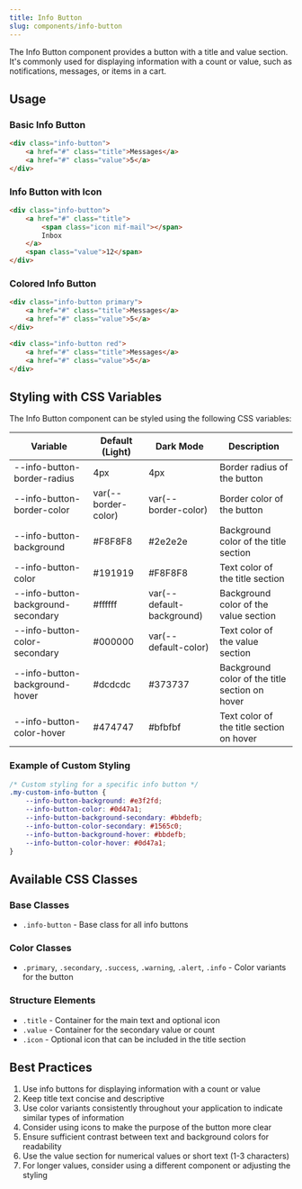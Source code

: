 ```yaml
---
title: Info Button
slug: components/info-button
---
```


The Info Button component provides a button with a title and value section. It's commonly used for displaying information with a count or value, such as notifications, messages, or items in a cart.

## Usage

### Basic Info Button

```html
<div class="info-button">
    <a href="#" class="title">Messages</a>
    <a href="#" class="value">5</a>
</div>
```

### Info Button with Icon

```html
<div class="info-button">
    <a href="#" class="title">
        <span class="icon mif-mail"></span>
        Inbox
    </a>
    <span class="value">12</span>
</div>
```

### Colored Info Button

```html
<div class="info-button primary">
    <a href="#" class="title">Messages</a>
    <a href="#" class="value">5</a>
</div>

<div class="info-button red">
    <a href="#" class="title">Messages</a>
    <a href="#" class="value">5</a>
</div>
```


## Styling with CSS Variables

The Info Button component can be styled using the following CSS variables:

| Variable | Default (Light) | Dark Mode | Description |
| -------- | --------------- | --------- | ----------- |
| --info-button-border-radius | 4px | 4px | Border radius of the button |
| --info-button-border-color | var(--border-color) | var(--border-color) | Border color of the button |
| --info-button-background | #F8F8F8 | #2e2e2e | Background color of the title section |
| --info-button-color | #191919 | #F8F8F8 | Text color of the title section |
| --info-button-background-secondary | #ffffff | var(--default-background) | Background color of the value section |
| --info-button-color-secondary | #000000 | var(--default-color) | Text color of the value section |
| --info-button-background-hover | #dcdcdc | #373737 | Background color of the title section on hover |
| --info-button-color-hover | #474747 | #bfbfbf | Text color of the title section on hover |

### Example of Custom Styling

```css
/* Custom styling for a specific info button */
.my-custom-info-button {
    --info-button-background: #e3f2fd;
    --info-button-color: #0d47a1;
    --info-button-background-secondary: #bbdefb;
    --info-button-color-secondary: #1565c0;
    --info-button-background-hover: #bbdefb;
    --info-button-color-hover: #0d47a1;
}
```

## Available CSS Classes

### Base Classes
- `.info-button` - Base class for all info buttons

### Color Classes
- `.primary`, `.secondary`, `.success`, `.warning`, `.alert`, `.info` - Color variants for the button

### Structure Elements
- `.title` - Container for the main text and optional icon
- `.value` - Container for the secondary value or count
- `.icon` - Optional icon that can be included in the title section

## Best Practices

1. Use info buttons for displaying information with a count or value
2. Keep title text concise and descriptive
3. Use color variants consistently throughout your application to indicate similar types of information
4. Consider using icons to make the purpose of the button more clear
5. Ensure sufficient contrast between text and background colors for readability
6. Use the value section for numerical values or short text (1-3 characters)
7. For longer values, consider using a different component or adjusting the styling